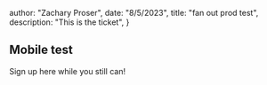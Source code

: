 



  author: "Zachary Proser",
  date: "8/5/2023",
  title: "fan out prod test",
  description: "This is the ticket", 
 }

  
 ## Mobile test

Sign up here while you still can!

<Newsletter />


  
